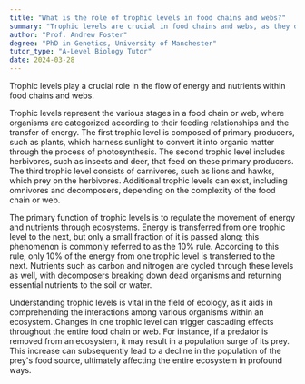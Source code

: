 ```yaml
---
title: "What is the role of trophic levels in food chains and webs?"
summary: "Trophic levels are crucial in food chains and webs, as they dictate the flow of energy and nutrients through ecosystems, highlighting the interconnectedness of organisms."
author: "Prof. Andrew Foster"
degree: "PhD in Genetics, University of Manchester"
tutor_type: "A-Level Biology Tutor"
date: 2024-03-28
---
```


Trophic levels play a crucial role in the flow of energy and nutrients within food chains and webs.

Trophic levels represent the various stages in a food chain or web, where organisms are categorized according to their feeding relationships and the transfer of energy. The first trophic level is composed of primary producers, such as plants, which harness sunlight to convert it into organic matter through the process of photosynthesis. The second trophic level includes herbivores, such as insects and deer, that feed on these primary producers. The third trophic level consists of carnivores, such as lions and hawks, which prey on the herbivores. Additional trophic levels can exist, including omnivores and decomposers, depending on the complexity of the food chain or web.

The primary function of trophic levels is to regulate the movement of energy and nutrients through ecosystems. Energy is transferred from one trophic level to the next, but only a small fraction of it is passed along; this phenomenon is commonly referred to as the 10% rule. According to this rule, only $10\%$ of the energy from one trophic level is transferred to the next. Nutrients such as carbon and nitrogen are cycled through these levels as well, with decomposers breaking down dead organisms and returning essential nutrients to the soil or water.

Understanding trophic levels is vital in the field of ecology, as it aids in comprehending the interactions among various organisms within an ecosystem. Changes in one trophic level can trigger cascading effects throughout the entire food chain or web. For instance, if a predator is removed from an ecosystem, it may result in a population surge of its prey. This increase can subsequently lead to a decline in the population of the prey's food source, ultimately affecting the entire ecosystem in profound ways.
    